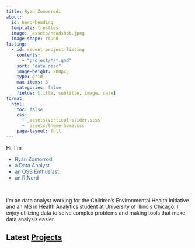 ```yaml
---
title: Ryan Zomorrodi
about:
  id: hero-heading
  template: trestles
  image: _assets/headshot.jpeg
  image-shape: round
listing:
  - id: recent-project-listing
    contents:
      - "project/*/*.qmd"
    sort: "date desc"
    image-height: 280px;
    type: grid
    max-items: 3
    categories: false
    fields: [title, subtitle, image, date]
format: 
  html:
    toc: false
    css: 
      - _assets/vertical-slider.scss
      - _assets/theme-home.css
    page-layout: full
---
```

 
::: {#hero-heading}

```{=html}
<span class='scrolling-words-container'> Hi, I'm </span>

<span class='scrolling-words-container'>
  <span class='scrolling-words-box'>
    <ul>
      <li style='color: #30638E'>Ryan Zomorrodi</li>
      <li style='color: #30638E'>a Data Analyst</li>
      <li style='color: #30638E'>an OSS Enthusiast</li>
      <li style='color: #30638E'>an R Nerd</li>
    </ul> 
  </span>
</span>

<div class = "links">
  <a class="link-dark me-1" href="https://www.linkedin.com/in/ryanzomorrodi/"><i class="bi bi-linkedin me-1"></i></a>
  <a class="link-dark me-1" href="https://github.com/ryanzomorrodi"><i class="bi bi-github me-1"></i></a>
  <a class="link-dark me-1" href="https://ryanzomorrodi.r-universe.dev/builds"><i class="bi bi-rocket-takeoff me-1"></i></a>
</div>
<br>

```
::: {.big-paragraph}
I’m an data analyst working for the Children's Environmental Health Initiative
and an MS in Health Analytics student at University of Illinois Chicago. I 
enjoy utilizing data to solve complex problems and making tools that make data 
analysis easier.
:::

:::

## Latest [Projects](/project)

::: {#recent-project-listing}
:::
